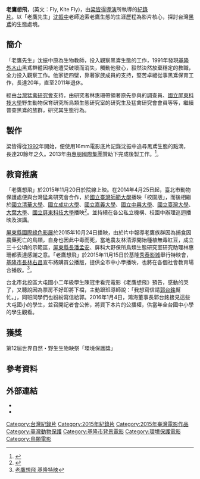 {{Infobox film
|片名         = 老鷹想飛
|電影原名     = ''{{lang|en|Fly, Kite Fly}}''
|圖像         = 
|圖像說明     = 
|alt          = 
|導演         = [[梁皆得|梁皆得]]
|監製         = 何華仁
|編劇         = 
|劇本         = 
|原著         = 
|旁白         =華語旁白[[吳念真|吳念真]]<br>台語旁白[[李敏勇|李敏勇]]

|分級         = [[電影分級制度|普遍級]]
|標題         = 
|配樂         = [[林強_(1964年)|林強]]
|片尾曲       = 
|製片商       = {{flagicon|ROC}}[[鴻奇文化|鴻奇文化]]<br>
               {{flagicon|ROC}}[[台灣猛禽研究會|台灣猛禽研究會]]
|發行商       = {{flagicon|ROC}}[[牽猴子整合行銷股份有限公司|牽猴子整合行銷股份有限公司]]
|上映日期     = {{flagicon|ROC}}{{film date|2015|11|20}}<br>
|攝影         =梁皆得 
|剪輯         = 
|片長         = 75分鐘
|產地         = {{台灣電影產地}}
|語言         = 華語
|預算         = 
|票房         = 1066萬(至2015-12-21)
|中國大陸片名 = 
|香港片名     = 
|台灣片名     = 老鷹想飛
|新馬片名     = 
|官方網站     = {{facebook|botw2015|老鷹想飛}}
|imdb_id      = tt5875102
}}

'''老鷹想飛'''，(英文：Fly, Kite Fly)，由[[梁皆得|梁皆得]][[導演|導演]]所執導的[[紀錄片|紀錄片]]。以「老鷹先生」[[沈振中|沈振中]]老師追索老鷹生態的生涯歷程為影片核心，探討台灣[[黑鳶|黑鳶]]的生態處境。

==簡介==
「老鷹先生」沈振中原為生物教師，投入觀察黑鳶生態的工作，1991年發現[[基隆|基隆]][[外木山|外木山]]黑鳶群體因棲地遭受破壞而消失，觸動他發心，毅然決然放棄穩定的教職，全力投入觀察工作。他家徒四壁，靠著家族成員的支持，堅苦卓絕從事黑鳶保育工作，長達20年，直至2011年退休。

經由[[台灣猛禽研究會|台灣猛禽研究會]]支持，由研究者林惠珊帶領著原先參與的調查員、[[國立屏東科技大學|國立屏東科技大學]]野生動物保育研究所鳥類生態研究室的研究生及猛禽研究會會員等等，繼續普查黑鳶的族群，研究其生態行為。

==製作==
梁皆得從[[1992|1992]]年開始，便使用16mm電影底片記錄沈振中追尋黑鳶生態的點滴，長達20餘年之久。2013年由[[惠朋國際集團|惠朋國際集團]]贊助下完成後製工作。<ref>{{Cite web |url=https://tw.movies.yahoo.com/movieinfo_main.html/id=5990 |title=老鷹想飛劇情簡介 |access-date=2015-12-10 |archive-url=https://web.archive.org/web/20151210224610/https://tw.movies.yahoo.com/movieinfo_main.html/id=5990 |archive-date=2015-12-10 |dead-url=no }}</ref>。

==教育推廣==
「老鷹想飛」於2015年11月20日於院線上映。在2014年4月25日起，臺北市動物保護處便與台灣猛禽研究會合作，於[[國立臺灣師範大學|國立臺灣師範大學]]播映「校園版」，而後相繼於[[國立清華大學|國立清華大學]]、[[國立成功大學|國立成功大學]]、[[國立嘉義大學|國立嘉義大學]]、[[國立中興大學|國立中興大學]]、[[國立臺灣大學|國立臺灣大學]]、[[大葉大學|大葉大學]]、[[國立屏東科技大學|國立屏東科技大學]]播映<ref>{{Cite web |url=http://www.ettoday.net/news/20140424/349724.htm |title=猛禽保育記錄片「老鷹想飛」　全台大專院校校園巡迴展4／25首映 |access-date=2015-12-10 |archive-url=https://web.archive.org/web/20151210231823/http://www.ettoday.net/news/20140424/349724.htm |archive-date=2015-12-10 |dead-url=no }}</ref>。並持續在各公私立機構、校園中辦理巡迴播映及演講。

[[屏東縣國際綠色影展|屏東縣國際綠色影展]]於2015年10月24日播映，由於片中報導老鷹族群因為捕食因農藥死亡的鳥類，自身也因此中毒而死，當地農友林清源開始種植無毒紅豆，成立三十公頃的示範區，[[屏東縣長|屏東縣長]][[潘孟安|潘孟安]]、屏科大野保所鳥類生態研究室研究助理林惠珊都表達感謝之意。「老鷹想飛」於2015年11月15日於基隆[[秀泰影城|秀泰影城]]舉行特映會，[[基隆市長|基隆市長]][[林右昌|林右昌]]宣布將購買公播版，提供全市中小學播映，也將在各個社會教育場合播放。<ref>[http://www.tssdnews.com.tw/?FID=15&CID=294346  老鷹想飛 基隆特映] </ref>。

台北市北投區大屯國小二年級學生陳冠聿看完電影《老鷹想飛》預告，感動的哭了，又聽說因為票房不好即將下檔，主動跟班導師說：「我想寫信請[[郭台銘|郭台銘]]幫忙。」，同班同學們也紛紛寫信給郭。2016年1月4日，鴻海董事長郭台銘接見這些大屯國小的學生，並召開記者會公佈，將買下本片的公播權，供當年全台國中小學的學生觀看。

==獲獎==
第12屆世界自然・野生生物映祭「環境保護獎」

== 參考資料 ==
<references/>

==外部連結==
*{{IMDb title|5875102}}
*{{Douban|26586712}}


[[Category:台灣紀錄片|Category:台灣紀錄片]]
[[Category:2015年紀錄片|Category:2015年紀錄片]]
[[Category:2015年臺灣電影作品|Category:2015年臺灣電影作品]]
[[Category:臺灣動物保護|Category:臺灣動物保護]]
[[Category:基隆市背景電影|Category:基隆市背景電影]]
[[Category:環境保護電影|Category:環境保護電影]]
[[Category:鳥類電影|Category:鳥類電影]]